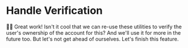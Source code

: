 # Handle Verification

<EpicVideo url="https://www.epicweb.dev/workshops/authentication-strategies-and-implementation/reset-password/implementing-forgot-password-and-reset-password-flows/solution" />

👨‍💼 Great work! Isn't it cool that we can re-use these utilities to verify the
user's ownership of the account for this? And we'll use it for more in the
future too. But let's not get ahead of ourselves. Let's finish this feature.
